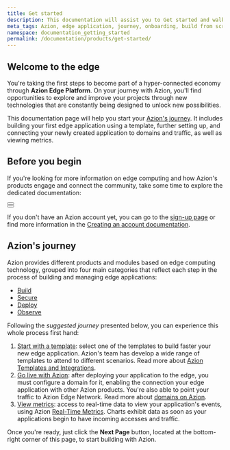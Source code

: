 ```yaml
---
title: Get started
description: This documentation will assist you to Get started and walk your first steps on Azion.
meta_tags: Azion, edge application, journey, onboarding, build from scratch, domain, traffic
namespace: documentation_getting_started
permalink: /documentation/products/get-started/
---
```



## Welcome to the edge

You're taking the first steps to become part of a hyper-connected economy through **Azion Edge Platform**. On your journey with Azion, you'll find opportunities to explore and improve your projects through new technologies that are constantly being designed to unlock new possibilities.

This documentation page will help you start your [Azion's journey](#azions-journey). It includes building your first edge application using a template, further setting up, and connecting your newly created application to domains and traffic, as well as viewing metrics.

## Before you begin

If you're looking for more information on edge computing and how Azion's products engage and connect the community, take some time to explore the dedicated documentation:

<Button href="/en/documentation/products/edge-foundations/what-edge-computing-is/" text="Go to edge foundations" variant="secondary"> 

</Button>

<br />

<Button href="/en/documentation/products/azion-foundations/about-azion-edge-platform/" text="Go to Azion foundations" variant="secondary"> 

</Button>

If you don't have an Azion account yet, you can go to the [sign-up page](https://manager.azion.com/signup) or find more information in the [Creating an account documentation](/en/documentation/products/accounts/creating-account/).

## Azion's journey

Azion provides different products and modules based on edge computing technology, grouped into four main categories that reflect each step in the process of building and managing edge applications:

- [Build](/en/documentation/products/guides/build/overview/)
- [Secure](/en/documentation/products/guides/secure/overview/)
- [Deploy](/en/documentation/products/guides/deploy/overview/)
- [Observe](/en/documentation/products/guides/observe/overview/)

Following the *suggested journey* presented below, you can experience this whole process first hand:

1. [Start with a template](/en/documentation/products/start-with-a-template/): select one of the templates to build faster your new edge application. Azion's team has develop a wide range of templates to attend to different scenarios. Read more about [Azion Templates and Integrations]().
2. [Go live with Azion](/en/documentation/products/go-live-with-azion/): after deploying your application to the edge, you must configure a domain for it, enabling the connection your edge application with other Azion products. You're also able to point your traffic to Azion Edge Network. Read more about [domains on Azion](en/documentation/products/edge-application/domains/).
3. [View metrics](/en/documentation/products/guides/use-real-time-metrics/): access to real-time data to view your application's events, using Azion [Real-Time Metrics](/en/documentation/products/real-time-metrics/). Charts exhibit data as soon as your applications begin to have incoming accesses and traffic.

Once you're ready, just click the **Next Page** button, located at the bottom-right corner of this page, to start building with Azion.
